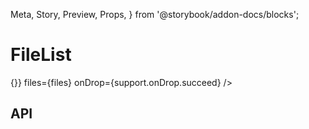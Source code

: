   Meta,
  Story,
  Preview,
  Props,
} from '@storybook/addon-docs/blocks';

<Meta title="Files/FileList" component={FileList} />

# FileList

<Preview>
  <Story name="As default">
    <AuthContext.Provider
      value={{
        state: {
          permissions: [
            {
              coll: 'test',
              op: 'Delete',
              fields: ['uploads*'],
            },
          ],
        },
      }}
    >
      <FileList
        collectionName="test"
        onDelete={() => {}}
        files={files}
        onDrop={support.onDrop.succeed}
      />
    </AuthContext.Provider>
  </Story>
</Preview>

## API

<Props of={FileList} />
